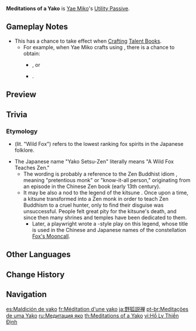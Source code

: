 {{Talent Infobox
|image         = Talent Meditations of a Yako.png
|character     = Yae Miko
|type          = Utility Passive
|info          = Has a 25% chance to get 1 regional [[Character Talent Material]] (base material excluded) when [[crafting]]. The rarity is that of the base material.
|utility1      = Crafting
|utility2      = Character Talent Material
}}
{{Description|"With her age and experience, Yae Miko is one of the most learned in the land, even if the spur-of-the-moment stories she enjoys telling make this hard to believe."|2=[[Dainsleif]] in [https://youtu.be/xJ5CzR58TP0 Collected Miscellany - "Yae Miko: The Mocking of a Tenko"]}}
'''Meditations of a Yako''' is [[Yae Miko]]'s [[Utility Passive]].

==Gameplay Notes==
* This has a chance to take effect when [[Crafting]] [[Talent Books]].
** For example, when Yae Miko crafts {{Item|Philosophies of Light|25|x=1}} using {{Item|Guide to Light|25|x=3}}, there is a chance to obtain:
*** {{Item|Guide to Elegance|25|x=1}}, or
*** {{Item|Guide to Transience|25|x=1}}.

==Preview==
{{Preview
|file=Meditations of a Yako Preview
}}

==Trivia==
===Etymology===
* {{w|Yako (fox)|Yako}} (lit. "Wild Fox") refers to the lowest ranking fox spirits in the Japanese folklore.
* The Japanese name "Yako Setsu-Zen" literally means "A Wild Fox Teaches Zen."
** The wording is probably a reference to the Zen Buddhist idiom {{lang|''yako-zen''|ja={{wt|野狐禅}}|ja_lit=wild fox's Zen}}, meaning "pretentious monk" or "know-it-all person," originating from an episode in the Chinese Zen book ''{{w|The Gateless Barrier}}'' (early 13th century).
** It may be also a nod to the legend of the kitsune {{w|Hakuzōsu|Hakuzousu}}. Once upon a time, a kitsune transformed into a Zen monk in order to teach Zen Buddhism to a cruel hunter, only to find their disguise was unsuccessful. People felt great pity for the kitsune's death, and since then many shrines and temples have been dedicated to them.
*** Later, a playwright wrote a ''{{w|Kyōgen|kyougen}}''-style play on this legend, whose title {{lang|''Konkai''|ja=吼噦|ja_tl=Howling of Fox}} is used in the Chinese and Japanese names of the constellation [[Fox's Mooncall]].

==Other Languages==
{{Other Languages
|en       = Meditations of a Yako
|zhs      = 野狐说禅
|zhs_rm   = Yěhú Shuō Chán
|zht      = 野狐說禪
|zht_rm   = Yěhú Shuō Chán
|zh_tl    = {{w|Yako (fox)|Wild Fox}}'s Teaching of {{w|Zen}}{{Sino|zh|ja}}
|ja       = 野狐説禅
|ja_rm    = Yako Setsu-Zen{{Assumed}}
|ja_tl    = {{w|Yako (fox)|Wild Fox}}'s Teaching of {{w|Zen}}
|ko       = 여우의 담선
|ko_rm    = Yeo'u-ui Damseon
|ko_tl    = Meditations of Fox
|es       = Meditación de yako
|es_tl    = Meditation of Yako
|fr       = Méditation d'une yako
|fr_tl    = Meditation of a Yako
|ru       = Медитация яко
|ru_tl    = Meditation of a Yako
|th       = Meditations of a Yako
|vi       = Hồ Ly Thiền Định
|vi_tl    = {{w|Hồ ly tinh|Fox Spirit}}'s {{w|Buddhist meditation|Meditating}}
|vi_note  = More literally, "a fox spirit meditates." {{vi|Thiền Định}} ({{zh|t=禪定}}) specifically refers to Buddhist meditation.
|de       = Yako-Meditation
|de_tl    = Yako Meditation
|id       = Meditations of a Yako
|pt       = Meditações de uma Yako
|pt_tl    = Meditations of a Yako
|tr       = Yako Meditasyonu
|tr_tl    = Yako Meditation
|it       = Meditazioni da Yako
|it_tl    = Yako's Meditations
}}

==Change History==
{{Change History|2.5}}

==Navigation==
{{Talent Navbox|Yae Miko}}

[[es:Maldición de yako]]
[[fr:Méditation d'une yako]]
[[ja:野狐説禅]]
[[pt-br:Meditações de uma Yako]]
[[ru:Медитация яко]]
[[th:Meditations of a Yako]]
[[vi:Hồ Ly Thiền Định]]